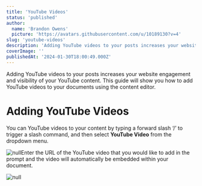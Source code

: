 ```yaml
---
title: 'YouTube Videos'
status: 'published'
author:
  name: 'Brandon Owens'
  picture: 'https://avatars.githubusercontent.com/u/10189130?v=4'
slug: 'youtube-videos'
description: 'Adding YouTube videos to your posts increases your website engagement and visibility of your YouTube content. This guide will show you how to add YouTube videos to your documents using the content editor.'
coverImage: ''
publishedAt: '2024-01-30T18:00:49.000Z'
---
```


Adding YouTube videos to your posts increases your website engagement and visibility of your YouTube content. This guide will show you how to add YouTube videos to your documents using the content editor.

# Adding YouTube Videos

You can YouTube videos to your content by typing a forward slash ‘/’ to trigger a slash command, and then select **YouTube Video** from the dropdown menu.

![null](/api/images/screenshot-2024-01-30-081805-IwNj.png)Enter the URL of the YouTube video that you would like to add in the prompt and the video will automatically be embedded within your document.

![null](/api/images/screenshot-2024-01-30-082042-gyNz.png)

